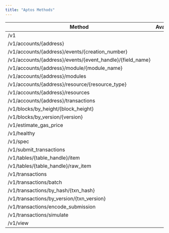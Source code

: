 ```yaml
---
title: "Aptos Methods"
---
```


| Method                                                         | Availability | Comment |
| -------------------------------------------------------------- | ------------ | ------- |
| /v1                                                            | <Icon icon="square-check"  iconType="solid" />            |         |
| /v1/accounts/\{address}                                        | <Icon icon="square-check"  iconType="solid" />            |         |
| /v1/accounts/\{address}/events/\{creation\_number}             | <Icon icon="square-check"  iconType="solid" />            |         |
| /v1/accounts/\{address}/events/\{event\_handle}/\{field\_name} | <Icon icon="square-check"  iconType="solid" />            |         |
| /v1/accounts/\{address}/module/\{module\_name}                 | <Icon icon="square-check"  iconType="solid" />            |         |
| /v1/accounts/\{address}/modules                                | <Icon icon="square-check"  iconType="solid" />            |         |
| /v1/accounts/\{address}/resource/\{resource\_type}             | <Icon icon="square-check"  iconType="solid" />            |         |
| /v1/accounts/\{address}/resources                              | <Icon icon="square-check"  iconType="solid" />            |         |
| /v1/accounts/\{address}/transactions                           | <Icon icon="square-check"  iconType="solid" />            |         |
| /v1/blocks/by\_height/\{block\_height}                         | <Icon icon="square-check"  iconType="solid" />            |         |
| /v1/blocks/by\_version/\{version}                              | <Icon icon="square-check"  iconType="solid" />            |         |
| /v1/estimate\_gas\_price                                       | <Icon icon="square-check"  iconType="solid" />            |         |
| /v1/healthy                                                    | <Icon icon="square-check"  iconType="solid" />            |         |
| /v1/spec                                                       | <Icon icon="square-check"  iconType="solid" />            |         |
| /v1/submit\_transactions                                       | <Icon icon="square-check"  iconType="solid" />            |         |
| /v1/tables/\{table\_handle}/item                               | <Icon icon="square-check"  iconType="solid" />            |         |
| /v1/tables/\{table\_handle}/raw\_item                          | <Icon icon="square-check"  iconType="solid" />            |         |
| /v1/transactions                                               | <Icon icon="square-check"  iconType="solid" />            |         |
| /v1/transactions/batch                                         | <Icon icon="square-check"  iconType="solid" />            |         |
| /v1/transactions/by\_hash/\{txn\_hash}                         | <Icon icon="square-check"  iconType="solid" />            |         |
| /v1/transactions/by\_version/\{txn\_version}                   | <Icon icon="square-check"  iconType="solid" />            |         |
| /v1/transactions/encode\_submission                            | <Icon icon="square-check"  iconType="solid" />            |         |
| /v1/transactions/simulate                                      | <Icon icon="square-check"  iconType="solid" />            |         |
| /v1/view                                                       | <Icon icon="square-check"  iconType="solid" />            |         |
